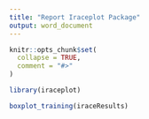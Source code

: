```yaml
---
title: "Report Iraceplot Package"
output: word_document
---
```



```r
knitr::opts_chunk$set(
  collapse = TRUE,
  comment = "#>"
)
```

```r
library(iraceplot)
```


```r
boxplot_training(iraceResults)
```
